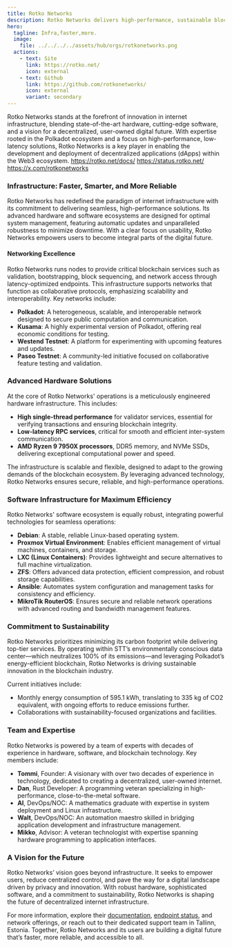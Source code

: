 ```yaml
---
title: Rotko Networks
description: Rotko Networks delivers high-performance, sustainable blockchain infrastructure with cutting-edge hardware and software for the Web3 ecosystem.
hero:
  tagline: Infra,faster,more.
  image: 
    file: ../../../../assets/hub/orgs/rotkonetworks.png
  actions:
    - text: Site
      link: https://rotko.net/
      icon: external
    - text: Github
      link: https://github.com/rotkonetworks/
      icon: external
      variant: secondary
---
```


Rotko Networks stands at the forefront of innovation in internet infrastructure, blending state-of-the-art hardware, cutting-edge software, and a vision for a decentralized, user-owned digital future. With expertise rooted in the Polkadot ecosystem and a focus on high-performance, low-latency solutions, Rotko Networks is a key player in enabling the development and deployment of decentralized applications (dApps) within the Web3 ecosystem.
https://rotko.net/docs/
https://status.rotko.net/
https://x.com/rotkonetworks
### Infrastructure: Faster, Smarter, and More Reliable
Rotko Networks has redefined the paradigm of internet infrastructure with its commitment to delivering seamless, high-performance solutions. Its advanced hardware and software ecosystems are designed for optimal system management, featuring automatic updates and unparalleled robustness to minimize downtime. With a clear focus on usability, Rotko Networks empowers users to become integral parts of the digital future.

#### Networking Excellence
Rotko Networks runs nodes to provide critical blockchain services such as validation, bootstrapping, block sequencing, and network access through latency-optimized endpoints. This infrastructure supports networks that function as collaborative protocols, emphasizing scalability and interoperability.
Key networks include:
- **Polkadot**: A heterogeneous, scalable, and interoperable network designed to secure public computation and communication.
- **Kusama**: A highly experimental version of Polkadot, offering real economic conditions for testing.
- **Westend Testnet**: A platform for experimenting with upcoming features and updates.
- **Paseo Testnet**: A community-led initiative focused on collaborative feature testing and validation.

### Advanced Hardware Solutions
At the core of Rotko Networks' operations is a meticulously engineered hardware infrastructure. This includes:
- **High single-thread performance** for validator services, essential for verifying transactions and ensuring blockchain integrity.
- **Low-latency RPC services**, critical for smooth and efficient inter-system communication.
- **AMD Ryzen 9 7950X processors**, DDR5 memory, and NVMe SSDs, delivering exceptional computational power and speed.

The infrastructure is scalable and flexible, designed to adapt to the growing demands of the blockchain ecosystem. By leveraging advanced technology, Rotko Networks ensures secure, reliable, and high-performance operations.

### Software Infrastructure for Maximum Efficiency
Rotko Networks' software ecosystem is equally robust, integrating powerful technologies for seamless operations:
- **Debian**: A stable, reliable Linux-based operating system.
- **Proxmox Virtual Environment**: Enables efficient management of virtual machines, containers, and storage.
- **LXC (Linux Containers)**: Provides lightweight and secure alternatives to full machine virtualization.
- **ZFS**: Offers advanced data protection, efficient compression, and robust storage capabilities.
- **Ansible**: Automates system configuration and management tasks for consistency and efficiency.
- **MikroTik RouterOS**: Ensures secure and reliable network operations with advanced routing and bandwidth management features.

### Commitment to Sustainability
Rotko Networks prioritizes minimizing its carbon footprint while delivering top-tier services. By operating within STT’s environmentally conscious data center—which neutralizes 100% of its emissions—and leveraging Polkadot’s energy-efficient blockchain, Rotko Networks is driving sustainable innovation in the blockchain industry.

Current initiatives include:
- Monthly energy consumption of 595.1 kWh, translating to 335 kg of CO2 equivalent, with ongoing efforts to reduce emissions further.
- Collaborations with sustainability-focused organizations and facilities.

### Team and Expertise
Rotko Networks is powered by a team of experts with decades of experience in hardware, software, and blockchain technology. Key members include:
- **Tommi**, Founder: A visionary with over two decades of experience in technology, dedicated to creating a decentralized, user-owned internet.
- **Dan**, Rust Developer: A programming veteran specializing in high-performance, close-to-the-metal software.
- **Al**, DevOps/NOC: A mathematics graduate with expertise in system deployment and Linux infrastructure.
- **Walt**, DevOps/NOC: An automation maestro skilled in bridging application development and infrastructure management.
- **Mikko**, Advisor: A veteran technologist with expertise spanning hardware programming to application interfaces.

### A Vision for the Future
Rotko Networks’ vision goes beyond infrastructure. It seeks to empower users, reduce centralized control, and pave the way for a digital landscape driven by privacy and innovation. With robust hardware, sophisticated software, and a commitment to sustainability, Rotko Networks is shaping the future of decentralized internet infrastructure.

For more information, explore their [documentation](https://rotko.net/docs/), [endpoint status](https://status.rotko.net/), and network offerings, or reach out to their dedicated support team in Tallinn, Estonia. Together, Rotko Networks and its users are building a digital future that’s faster, more reliable, and accessible to all.
